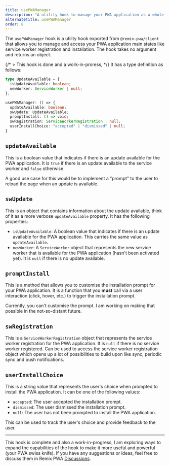 ```yaml
---
title: usePWAManager
description: "A utility hook to manage your PWA application as a whole."
alternateTitle: usePWAManager
order: 8
---
```


The `usePWAManager` hook is a utility hook exported from `@remix-pwa/client` that allows you to manage and access your PWA application
main states like service worker registration and installation. The hook takes no argument and returns an object.

{/* > This hook is done and a work-in-proress,  */}
It has a type definition as follows:

```ts
type UpdateAvailable = {
  isUpdateAvailable: boolean;
  newWorker: ServiceWorker | null;
};

usePWAManager: () => {
  updateAvailable: boolean;
  swUpdate: UpdateAvailable;
  promptInstall: () => void;
  swRegistration: ServiceWorkerRegistration | null;
  userInstallChoice: "accepted" | "dismissed" | null;
}
```

## `updateAvailable`

This is a boolean value that indicates if there is an update available for the PWA application. It is `true` if there is an
update available to the service worker and `false` otherwise.

A good use case for this would be to implement a "prompt" to the user to reload the page when an update is available.

## `swUpdate`

This is an object that contains information about the update available, think of it as a more verbose `updateAvailable` property. It has the following properties:

- `isUpdateAvailable`: A boolean value that indicates if there is an update available for the PWA application. This carries the same value as `updateAvailable`.
- `newWorker`: A `ServiceWorker` object that represents the new service worker that is available for the PWA application (hasn't been activated yet). It is `null` if there is no update available.

## `promptInstall`

This is a method that allows you to customise the installation prompt for your PWA application. It is a function that you **must**
call via a user interaction (click, hover, etc.) to trigger the installation prompt.

Currently, you can't customise the prompt. I am working on making that possible in the not-so-distant future.

## `swRegistration`

This is a `ServiceWorkerRegistration` object that represents the service worker registration for the PWA application. It is `null`
if there is no service worker registered. Can be used to access the service worker registration object which opens up a lot of
possibilities to build upon like sync, periodic sync and push notifications.

## `userInstallChoice`

This is a string value that represents the user's choice when prompted to install the PWA application. It can be one of the
following values:

- `accepted`: The user accepted the installation prompt.
- `dismissed`: The user dismissed the installation prompt.
- `null`: The user has not been prompted to install the PWA application.

This can be used to track the user's choice and provide feedback to the user.

---

This hook is complete and also a work-in-progress, I am exploring ways to expand the capabilities of the hook to make it more
useful and powerful (your PWA swiss knife). If you have any suggestions or ideas, feel free to discuss them in Remix PWA
[Discussions](https://github.com/orgs/remix-pwa/discussions).
